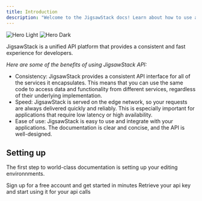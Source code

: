 ```yaml
---
title: Introduction
description: "Welcome to the JigsawStack docs! Learn about how to use and integrate it in your services and application."
---
```


<img
  className="block dark:hidden"
  src="/images/hero-light.svg"
  alt="Hero Light"
/>
<img
  className="hidden dark:block"
  src="/images/hero-dark.svg"
  alt="Hero Dark"
/>

JigsawStack is a unified API platform that provides a consistent and fast experience for developers.

_*Here are some of the benefits of using JigsawStack API:*_

- Consistency: JigsawStack provides a consistent API interface for all of the services it encapsulates. This means that you can use the same code to access data and functionality from different services, regardless of their underlying implementation.
- Speed: JigsawStack is served on the edge network, so your requests are always delivered quickly and reliably. This is especially important for applications that require low latency or high availability.
- Ease of use: JigsawStack is easy to use and integrate with your applications. The documentation is clear and concise, and the API is well-designed.

## Setting up

The first step to world-class documentation is setting up your editing environnments.

<CardGroup cols={2}>
  <Card
    title="Sign up"
    icon="pen-to-square"
    href="https://dash.jigsawstack.com/"
  >
    Sign up for a free account and get started in minutes
  </Card>
  <Card
    title="Retrieve your api key"
    icon="code"
    href="https://dash.jigsawstack.com/"
  >
    Retrieve your api key and start using it for your api calls
  </Card>
</CardGroup>
